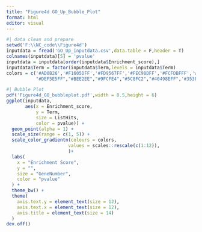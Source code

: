 ```yaml
---
title: "Figure4d GO_Up_Bubble_Plot"
format: html
editor: visual
---
```


```r
#| data clean and prepare
setwd('F:\\NC_code\\Figure4d')
inputdata = fread('GO_Up_inputdata.csv',data.table = F,header = T)
colnames(inputdata)[5] = 'pvalue'
inputdata = inputdata[order(inputdata$Enrichment_score),]
inputdata$Term = factor(inputdata$Term,levels = inputdata$Term)
colors = c('#AD0B26','#F1605DFF','#FD9567FF','#FEC98DFF','#FCFDBFFF','white',
           "#DEF5E5FF","#BEE2EE","#9FCFE4","#5C8FC2","#40498EFF",'#353E99')
```

```r
#| Bubble Plot
pdf('Figure4d_GO_bubbleplot.pdf',width = 8.5,height = 6)
ggplot(inputdata, 
       aes(x = Enrichment_score, 
           y = Term, 
           size = ListHits, 
           color = pvalue)) +
  geom_point(alpha = 1) +  
  scale_size(range = c(1, 5)) +  
  scale_color_gradientn(colours = colors,
                       values = scales::rescale(c(1:12)),
                       )+  
  labs(
    x = "Enrichment Score",  
    y = "",          
    size = "GeneNumber",    
    color = "pvalue"  
  ) +
  theme_bw() +  
  theme(
    axis.text.y = element_text(size = 12),  
    axis.text.x = element_text(size = 12),  
    axis.title = element_text(size = 14)    
  )
dev.off()
```
